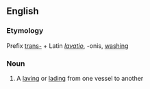 ==English==

===Etymology===
Prefix [[trans-]] + Latin ''[[lavatio]]'', -onis, [[wash]]ing
===Noun===
{{en-noun}}

# {{context|obsolete|nautical|lang=en}} A [[laving]] or [[lading]] from one vessel to another
